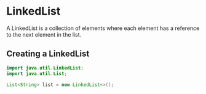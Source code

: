 # LinkedList

A LinkedList is a collection of elements where each element has a reference to the next element in the list.

## Creating a LinkedList

```java
import java.util.LinkedList;
import java.util.List;

List<String> list = new LinkedList<>();
```
